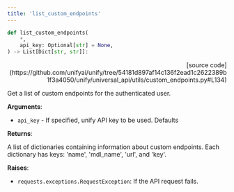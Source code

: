```yaml
---
title: 'list_custom_endpoints'
---
```


```python
def list_custom_endpoints(
    *,
    api_key: Optional[str] = None,
) -> List[Dict[str, str]]:
```

<p align="right">[source code](https://github.com/unifyai/unify/tree/54181d897af14c136f2ead1c2622389b1f3a4050/unify/universal_api/utils/custom_endpoints.py#L134)</p>

Get a list of custom endpoints for the authenticated user.

**Arguments**:

- `api_key` - If specified, unify API key to be used. Defaults



**Returns**:

A list of dictionaries containing information about custom endpoints.
Each dictionary has keys: 'name', 'mdl_name', 'url', and 'key'.



**Raises**:

- `requests.exceptions.RequestException`: If the API request fails.